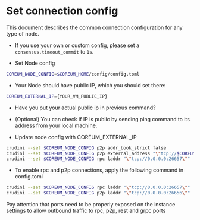 # Set connection config

This document describes the common connection configuration for any type of node.

* If you use your own or custom config, please set a `consensus.timeout_commit` to `1s`.

* Set Node config
```bash
COREUM_NODE_CONFIG=$COREUM_HOME/config/config.toml
```

* Your Node should have public IP, which you should set there:
```bash
COREUM_EXTERNAL_IP={YOUR_VM_PUBLIC_IP}
```
* Have you put your actual public ip in previous command?

* (Optional) You can check if IP is public by sending ping command to its address from your local machine.

* Update node config with COREUM_EXTERNAL_IP
```bash
crudini --set $COREUM_NODE_CONFIG p2p addr_book_strict false
crudini --set $COREUM_NODE_CONFIG p2p external_address "\"tcp://$COREUM_EXTERNAL_IP:26656\""
crudini --set $COREUM_NODE_CONFIG rpc laddr "\"tcp://0.0.0.0:26657\""
```

* To enable rpc and p2p connections, apply the following command in config.toml
```bash
crudini --set $COREUM_NODE_CONFIG rpc laddr "\"tcp://0.0.0.0:26657\""
crudini --set $COREUM_NODE_CONFIG p2p laddr "\"tcp://0.0.0.0:26656\""
```
Pay attention that ports need to be properly exposed on the instance settings to allow outbound traffic to rpc, p2p, rest and grpc ports

